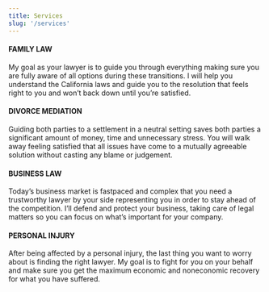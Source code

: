 ```yaml
---
title: Services
slug: '/services'
---
```


#### FAMILY LAW

My goal as your lawyer is to guide you through everything making sure you are fully aware of all options during these transitions. I will help you understand the California laws and guide you to the resolution that feels right to you and won’t back down until you’re satisfied.

#### DIVORCE MEDIATION

Guiding both parties to a settlement in a neutral setting saves both parties a significant amount of money, time and unnecessary stress. You will walk away feeling satisfied that all issues have come to a mutually agreeable solution without casting any blame or judgement.

#### BUSINESS LAW

Today’s business market is fast­paced and complex that you need a trustworthy lawyer by your side representing you in order to stay ahead of the competition. I’ll defend and protect your business, taking care of legal matters so you can focus on what’s important for your company.

#### PERSONAL INJURY

After being affected by a personal injury, the last thing you want to worry about is finding the right lawyer. My goal is to fight for you on your behalf and make sure you get the maximum economic and noneconomic recovery for what you have suffered.
